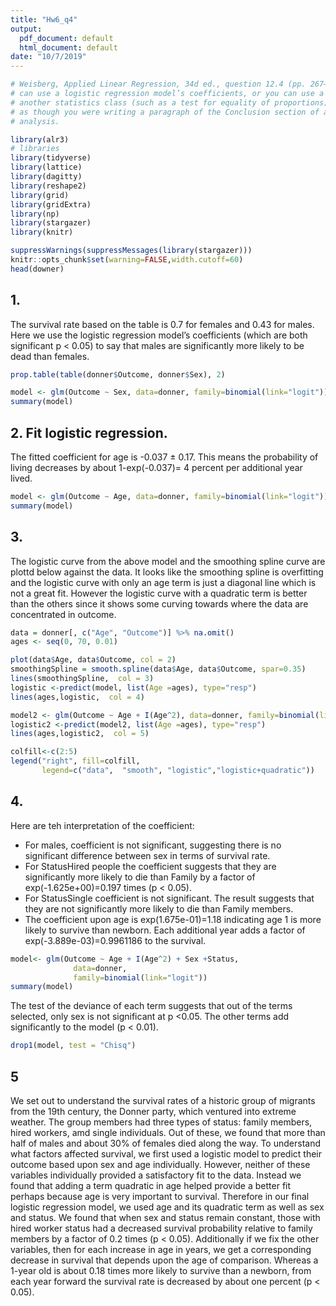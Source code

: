 ```yaml
---
title: "Hw6_q4"
output:
  pdf_document: default
  html_document: default
date: "10/7/2019"
---
```


```r

# Weisberg, Applied Linear Regression, 34d ed., question 12.4 (pp. 267–268). In 12.4.1, your “test”
# can use a logistic regression model’s coefficients, or you can use a test you remember from
# another statistics class (such as a test for equality of proportions). In 12.4.5, write the paragraph
# as though you were writing a paragraph of the Conclusion section of a short report on the
# analysis.

library(alr3)
# libraries
library(tidyverse)
library(lattice)
library(dagitty)
library(reshape2)
library(grid)
library(gridExtra)
library(np)
library(stargazer)
library(knitr)

suppressWarnings(suppressMessages(library(stargazer))) 
knitr::opts_chunk$set(warning=FALSE,width.cutoff=60)
head(downer)

```

## 1. 

The survival rate based on the table is 0.7 for females and 0.43 for males. 
Here we use the logistic regression model’s coefficients (which are both significant p < 0.05) to say that males are significantly more likely to be dead than females.
```r
prop.table(table(donner$Outcome, donner$Sex), 2)

model <- glm(Outcome ~ Sex, data=donner, family=binomial(link="logit"))
summary(model)
```

## 2. Fit logistic regression.

The fitted coefficient for age is -0.037 ± 0.17. This means the probability of living decreases by about 1-exp(-0.037)= 4 percent per additional year lived.

```r
model <- glm(Outcome ~ Age, data=donner, family=binomial(link="logit"))
summary(model)
```

## 3.

The logistic curve from the above model and the smoothing spline curve are plottd below against the data. It looks like the smoothing spline is overfitting and the logistic curve with only an age term is just a diagonal line which is not a great fit. However the logistic curve with a quadratic term is better than the others since it shows some curving towards where the data are concentrated in outcome.

```r
data = donner[, c("Age", "Outcome")] %>% na.omit()
ages <- seq(0, 70, 0.01)

plot(data$Age, data$Outcome, col = 2)
smoothingSpline = smooth.spline(data$Age, data$Outcome, spar=0.35)
lines(smoothingSpline,  col = 3)
logistic <-predict(model, list(Age =ages), type="resp")
lines(ages,logistic,  col = 4)

model2 <- glm(Outcome ~ Age + I(Age^2), data=donner, family=binomial(link="logit"))
logistic2 <-predict(model2, list(Age =ages), type="resp")
lines(ages,logistic2,  col = 5)

colfill<-c(2:5)
legend("right", fill=colfill, 
       legend=c("data",  "smooth", "logistic","logistic+quadratic"))
```

## 4.

Here are teh interpretation of the coefficient:

* For males, coefficient is not significant, suggesting there is no significant difference between sex in terms of survival rate.
* For StatusHired people the coefficient suggests that they are significantly more likely to die than Family by a factor of exp(-1.625e+00)=0.197 times (p < 0.05).
* For StatusSingle coefficient is not significant. The result suggests that they are not significantly more likely to die than Family members.
* The coefficient upon age is exp(1.675e-01)=1.18 indicating age 1 is more likely to survive than newborn. Each additional year adds a factor of exp(-3.889e-03)=0.9961186 to the survival.

```r
model<- glm(Outcome ~ Age + I(Age^2) + Sex +Status, 
              data=donner, 
              family=binomial(link="logit"))
summary(model)
```

The test of the deviance of each term suggests that out of the terms selected, only sex is not significant at p <0.05. The other terms add significantly to the model (p < 0.01).

```r
drop1(model, test = "Chisq")
```


## 5 

We set out to understand the survival rates of a historic group of migrants from the 19th century, the Donner party, which ventured into extreme weather. The group members had three types of status: family members, hired workers, amd single individuals. Out of these, we found that more than half of males and about 30% of females died along the way. To understand what factors affected survival, we first used a logistic model to predict their outcome based upon sex and age individually. However, neither of these variables individually provided a satisfactory fit to the data. Instead we found that adding a term quadratic in age helped provide a better fit perhaps because age is very important to survival. Therefore in our final logistic regression model, we used age and its quadratic term as well as sex and status. We found that when sex and status remain constant, those with hired worker status had a decreased survival probability relative to family members by a factor of 0.2 times (p < 0.05). Additionally if we fix the other variables, then for each increase in age in years, we get a corresponding decrease in survival that depends upon the age of comparison. Whereas a 1-year old is about 0.18 times more likely to survive than a newborn, from each year forward the survival rate is decreased by about one percent (p < 0.05).